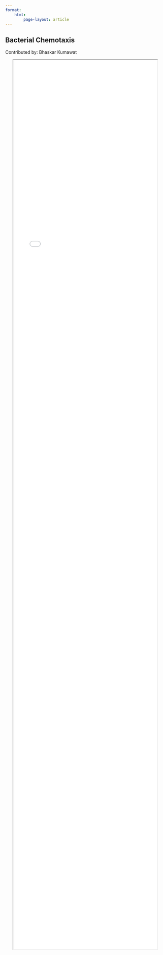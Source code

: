 ```yaml
---
format:
    html:
        page-layout: article
---
```


:::{.column-page}
# Bacterial Chemotaxis
Contributed by: Bhaskar Kumawat
:::

:::{.column-screen}
```{=html}
<center>
<div style="height: 70vh;">
<iframe style="display: block; width: 90%; height:100%; frameborder:0;" src="slides/slides_bacterial_chemotaxis.html">
</iframe>
</div>
</center>
```
:::
